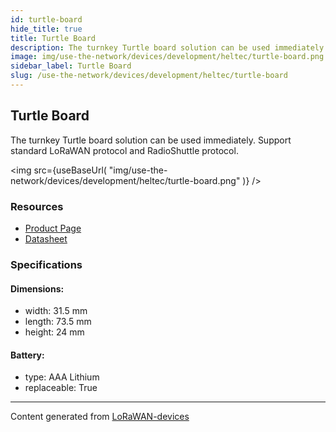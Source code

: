 ```yaml
---
id: turtle-board
hide_title: true
title: Turtle Board
description: The turnkey Turtle board solution can be used immediately. Support standard LoRaWAN protocol and RadioShuttle protocol.
image: img/use-the-network/devices/development/heltec/turtle-board.png
sidebar_label: Turtle Board
slug: /use-the-network/devices/development/heltec/turtle-board
---
```



## Turtle Board

The turnkey Turtle board solution can be used immediately. Support standard LoRaWAN protocol and RadioShuttle protocol.

<img
src={useBaseUrl(
"img/use-the-network/devices/development/heltec/turtle-board.png"
)}
/>

### Resources

- [Product Page](https://heltec.org/project/turtle-board/)
- [Datasheet](https://heltec.org/project/turtle-board/#1552557147424-7f1ec-5c651922-b0bb1778-6c4e)

### Specifications

#### Dimensions:
- width: 31.5 mm
- length: 73.5 mm
- height: 24 mm
#### Battery: 
- type: AAA Lithium
- replaceable: True



---
Content generated from [LoRaWAN-devices](https://github.com/TheThingsNetwork/lorawan-devices)